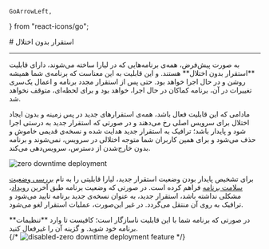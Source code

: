     GoArrowLeft,
} from "react-icons/go";


<Layout>
<Head>
<title>مستندات استقرار بدون اختلال پلتفرم  - لیارا</title>

<meta property="og:title" content="مستندات خدمات رایانش ابری لیارا" />
<meta property="og:description" content="مستندات مربوط به استقرار بدون اختلال در پلتفرم لیارا و آشنایی با مفهوم آن"  />
<meta property="og:image" content="https://files.liara.ir/liara/logos/liara-poster.jpg" />
</Head>
# استقرار بدون اختلال

<hr className="mb-2" />
به صورت پیش‌فرض، همه‌ی برنامه‌هایی که در لیارا ساخته می‌شوند، دارای قابلیت **استقرار بدون اختلال**  هستند. و این قابلیت به این معناست که برنامه‌ی شما همیشه روشن و در حال اجرا خواهد بود.
حتی پس از استقرار مجدد برنامه و اعمال یک‌سری تغییرات در آن، برنامه کماکان در حال اجرا، خواهد بود و برای لحظه‌ای، متوقف نخواهد شد. 

مادامی که این قابلیت فعال باشد، همه‌ی استقرارهای جدید در پس زمینه و بدون ایجاد اختلال برای سرویس اصلی رخ می‌دهند و در صورتی که استقرار جدید به درستی اجرا شود و پایدار باشد؛ ترافیک به استقرار جدید هدایت شده و نسخه‌ی قدیمی خاموش و حذف می‌شود و برای همین کاربران شما متوجه اختلالی در سرویس، نمی‌شوند و برنامه بدون خارج‌شدن از دسترس، سرویس‌دهی می‌کند.
<div className="h-4" />
<img src="/static/images/health-check.jpg" alt="zero downtime deployment"  />
<div className="h-4" />

برای تشخیص پایدار بودن وضعیت استقرار جدید، لیارا قابلیتی را به نام <a href="../health-check" className="text-[#2196f3] ">بررسی وضعیت سلامت برنامه</a> فراهم کرده است. در صورتی که وضعیت برنامه طبق آخرین <a href="../events" className="text-[#2196f3] ">رویداد</a>، مشکلی نداشته باشد، استقرار جدید، به عنوان نسخه‌ی جدید برنامه تایید می‌شود و ترافیک به روی آن منتقل می‌گردد. در غیر این‌صورت،‌ عملیات استقرار لغو می‌شود.


<Section id="disable-feature" title="غیرفعال‌سازی استقرار بدون اختلال" />
در صورتی که برنامه شما با این قابلیت ناسازگار است؛ کافیست تا وارد **تنظیمات** برنامه خود شوید. و گزینه آن را غیرفعال کنید.
<div className="h-4" />
{/* <img src="" alt="disabled-zero downtime deployment feature"/> */}

</Layout>